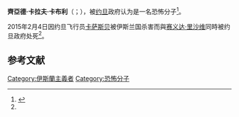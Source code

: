 {{refimprove|time=2015-03-16T22:17:30+00:00}}
'''齊亞德·卡拉夫·卡布利'''（{{lang-ar|زياد خلف الكربولي}}；{{bd|1970年||2015年|2月4日|catIdx=Karbouly}}），被[[约旦|约旦]]政府认为是一名恐怖分子<ref name="nbcnews.com1">{{cite web|url=http://www.nbcnews.com/storyline/isis-terror/jordan-executes-two-prisoners-avenge-isis-murder-pilot-n299791|title=Jordan Executes Two Prisoners to Avenge ISIS Murder of Pilot|work=NBC News|accessdate=2015-02-06|archive-date=2015-02-05|archive-url=https://web.archive.org/web/20150205124358/http://www.nbcnews.com/storyline/isis-terror/jordan-executes-two-prisoners-avenge-isis-murder-pilot-n299791|dead-url=no}}</ref>。

2015年2月4日因约旦飞行员[[卡萨斯贝|卡萨斯贝]]被伊斯兰国杀害而與[[赛义达·里沙维|赛义达·里沙维]]同時被约旦政府处死<ref name="nbcnews.com1"/>。

==参考文献==
{{reflist}}

{{bio-stub}}
{{DEFAULTSORT:Karbouly, Ziad Al-}}
[[Category:伊斯蘭主義者|Category:伊斯蘭主義者]]
[[Category:恐怖分子|Category:恐怖分子]]